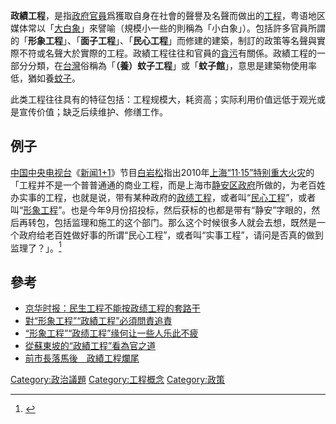 {{multiple issues|
{{wwv}}
{{Notability Unreferenced |time=2017-10-22T13:31:05+00:00}}

}}
'''政績工程'''，是指[[政府|政府]][[官員|官員]]爲獲取自身在社會的聲譽及名聲而做出的[[工程|工程]]，粤语地区媒体常以「[[大白象|大白象]]」來譬喻（規模小一些的則稱為「小白象」）。包括許多官員所謂的「'''形象工程'''」、「'''面子工程'''」、「'''民心工程'''」而修建的建築，制訂的政策等名聲與實際不符或名聲大於實際的工程。政績工程往往和官員的[[貪污|貪污]]有關係。政績工程的一部分分類，在[[台灣|台灣]]俗稱為「'''（養）蚊子工程'''」或「'''蚊子館'''」，意思是建築物使用率低，猶如養[[蚊子|蚊子]]。

此类工程往往具有的特征包括：工程规模大，耗资高；实际利用价值远低于观光或是宣传价值；缺乏后续维护、修缮工作。

==例子==
[[中国中央电视台|中国中央电视台]]《[[新闻1+1|新闻1+1]]》节目[[白岩松|白岩松]]指出2010年[[上海“11·15”特别重大火灾|上海“11·15”特别重大火灾]]的「工程并不是一个普普通通的商业工程，而是上海市[[静安区政府|静安区政府]]所做的，为老百姓办实事的工程，也就是说，带有某种政府的[[政绩工程|政绩工程]]，或者叫“[[民心工程|民心工程]]”，或者叫“[[形象工程|形象工程]]”。也是今年9月份招投标，然后获标的也都是带有“静安”字眼的，然后再转包，包括监理和施工的这个部门。那么这个时候很多人就会去想，既然是一个政府给老百姓做好事的所谓“民心工程”，或者叫“实事工程”，请问是否真的做到监理了？」。<ref name="白岩松">{{cite web|url=http://news.163.com/10/1119/05/6LR2BA6F0001124J.html|title=上海火灾多数遇难者死在室内 居民缺乏自救意识|website=网易新闻|deadurl=no|archiveurl=https://web.archive.org/web/20101121175914/http://news.163.com/10/1119/05/6LR2BA6F0001124J.html|archivedate=2010-11-21|df=|access-date=2020-08-23}}</ref>

==參考==
*[http://opinion.people.com.cn/n1/2016/1202/c1003-28919833.html 京华时报：民生工程不能按政绩工程的套路干]{{Wayback|url=http://opinion.people.com.cn/n1/2016/1202/c1003-28919833.html |date=20171201080851 }}
*[http://www.81.cn/big5/jmywyl/2016-11/09/content_7349693.htm 對“形象工程”“政績工程”必須問責追責] {{Wayback|url=http://www.81.cn/big5/jmywyl/2016-11/09/content_7349693.htm |date=20201201051916 }}
*[http://www.81.cn/theory/2016-11/09/content_7349854.htm “形象工程”“政绩工程”缘何让一些人乐此不疲]{{Wayback|url=http://www.81.cn/theory/2016-11/09/content_7349854.htm |date=20171201030637 }}
*[http://cpc.people.com.cn/BIG5/64093/64103/14894423.html 從蘇東坡的“政績工程”看為官之道]{{Wayback|url=http://cpc.people.com.cn/BIG5/64093/64103/14894423.html |date=20171201035705 }}
*[https://hk.news.appledaily.com/local/daily/article/20140727/18813361  前市長落馬後　政績工程爛尾]{{Wayback|url=https://hk.news.appledaily.com/local/daily/article/20140727/18813361 |date=20171201040646 }}
[[Category:政治議題|Category:政治議題]]
[[Category:工程概念|Category:工程概念]]
[[Category:政策|Category:政策]]